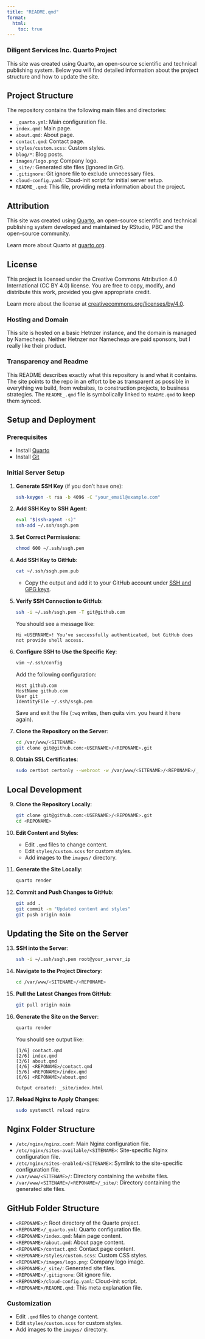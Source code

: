 ```yaml
---
title: "README.qmd"
format:
  html:
    toc: true
---
```


### Diligent Services Inc. Quarto Project

This site was created using Quarto, an open-source scientific and technical publishing system. Below you will find detailed information about the project structure and how to update the site.

## Project Structure

The repository contains the following main files and directories:

- `_quarto.yml`: Main configuration file.
- `index.qmd`: Main page.
- `about.qmd`: About page.
- `contact.qmd`: Contact page.
- `styles/custom.scss`: Custom styles.
- `blog/*`: Blog posts.
- `images/logo.png`: Company logo.
- `_site/`: Generated site files (ignored in Git).
- `.gitignore`: Git ignore file to exclude unnecessary files.
- `cloud-config.yaml`: Cloud-init script for initial server setup.
- `README_.qmd`: This file, providing meta information about the project.

## Attribution

This site was created using [Quarto](https://quarto.org/), an open-source scientific and technical publishing system developed and maintained by RStudio, PBC and the open-source community. 

Learn more about Quarto at [quarto.org](https://quarto.org/).

## License

This project is licensed under the Creative Commons Attribution 4.0 International (CC BY 4.0) license. You are free to copy, modify, and distribute this work, provided you give appropriate credit.

Learn more about the license at [creativecommons.org/licenses/by/4.0](https://creativecommons.org/licenses/by/4.0/).

### Hosting and Domain

This site is hosted on a basic Hetnzer instance, and the domain is managed by Namecheap. Neither Hetnzer nor Namecheap are paid sponsors, but I really like their product.

### Transparency and Readme

This README describes exactly what this repository is and what it contains. The site points to the repo in an effort to be as transparent as possible in everything we build, from websites, to construction projects, to business strategies. The `README_.qmd` file is symbolically linked to `README.qmd` to keep them synced.

## Setup and Deployment

### Prerequisites

- Install [Quarto](https://quarto.org/docs/get-started/installation.html)
- Install [Git](https://git-scm.com/book/en/v2/Getting-Started-Installing-Git)

### Initial Server Setup

1. **Generate SSH Key** (if you don't have one):

    ```bash
    ssh-keygen -t rsa -b 4096 -C "your_email@example.com"
    ```

2. **Add SSH Key to SSH Agent**:

    ```bash
    eval "$(ssh-agent -s)"
    ssh-add ~/.ssh/ssgh.pem
    ```

3. **Set Correct Permissions**:

    ```bash
    chmod 600 ~/.ssh/ssgh.pem
    ```

4. **Add SSH Key to GitHub**:

    ```bash
    cat ~/.ssh/ssgh.pem.pub
    ```

    - Copy the output and add it to your GitHub account under [SSH and GPG keys](https://github.com/settings/keys).

5. **Verify SSH Connection to GitHub**:

    ```bash
    ssh -i ~/.ssh/ssgh.pem -T git@github.com
    ```

    You should see a message like:

    ```
    Hi <USERNAME>! You've successfully authenticated, but GitHub does not provide shell access.
    ```

6. **Configure SSH to Use the Specific Key**:

    ```bash
    vim ~/.ssh/config
    ```

    Add the following configuration:

    ```plaintext
    Host github.com
    HostName github.com
    User git
    IdentityFile ~/.ssh/ssgh.pem
    ```

    Save and exit the file (`:wq` *w*rites, then *q*uits vim. you heard it here again).

7. **Clone the Repository on the Server**:

    ```bash
    cd /var/www/<SITENAME>
    git clone git@github.com:<USERNAME>/<REPONAME>.git
    ```

8. **Obtain SSL Certificates**:

    ```bash
    sudo certbot certonly --webroot -w /var/www/<SITENAME>/<REPONAME>/_site -d <SITENAME.TLD> -d www.<SITENAME.TLD>
    ```

## Local Development

9. **Clone the Repository Locally**:

    ```bash
    git clone git@github.com:<USERNAME>/<REPONAME>.git
    cd <REPONAME>
    ```

10. **Edit Content and Styles**:

    - Edit `.qmd` files to change content.
    - Edit `styles/custom.scss` for custom styles.
    - Add images to the `images/` directory.

11. **Generate the Site Locally**:

    ```bash
    quarto render
    ```

12. **Commit and Push Changes to GitHub**:

    ```bash
    git add .
    git commit -m "Updated content and styles"
    git push origin main
    ```

## Updating the Site on the Server

13. **SSH into the Server**:

    ```bash
    ssh -i ~/.ssh/ssgh.pem root@your_server_ip
    ```

14. **Navigate to the Project Directory**:

    ```bash
    cd /var/www/<SITENAME>/<REPONAME>
    ```

15. **Pull the Latest Changes from GitHub**:

    ```bash
    git pull origin main
    ```

16. **Generate the Site on the Server**:

    ```bash
    quarto render
    ```

    You should see output like:

    ```
    [1/6] contact.qmd
    [2/6] index.qmd
    [3/6] about.qmd
    [4/6] <REPONAME>/contact.qmd
    [5/6] <REPONAME>/index.qmd
    [6/6] <REPONAME>/about.qmd

    Output created: _site/index.html
    ```

17. **Reload Nginx to Apply Changes**:

    ```bash
    sudo systemctl reload nginx
    ```

## Nginx Folder Structure

- `/etc/nginx/nginx.conf`: Main Nginx configuration file.
- `/etc/nginx/sites-available/<SITENAME>`: Site-specific Nginx configuration file.
- `/etc/nginx/sites-enabled/<SITENAME>`: Symlink to the site-specific configuration file.
- `/var/www/<SITENAME>/`: Directory containing the website files.
- `/var/www/<SITENAME>/<REPONAME>/_site/`: Directory containing the generated site files.

## GitHub Folder Structure

- `<REPONAME>/`: Root directory of the Quarto project.
- `<REPONAME>/_quarto.yml`: Quarto configuration file.
- `<REPONAME>/index.qmd`: Main page content.
- `<REPONAME>/about.qmd`: About page content.
- `<REPONAME>/contact.qmd`: Contact page content.
- `<REPONAME>/styles/custom.scss`: Custom CSS styles.
- `<REPONAME>/images/logo.png`: Company logo image.
- `<REPONAME>/_site/`: Generated site files.
- `<REPONAME>/.gitignore`: Git ignore file.
- `<REPONAME>/cloud-config.yaml`: Cloud-init script.
- `<REPONAME>/README.qmd`: This meta explanation file.

### Customization

- Edit `.qmd` files to change content.
- Edit `styles/custom.scss` for custom styles.
- Add images to the `images/` directory.